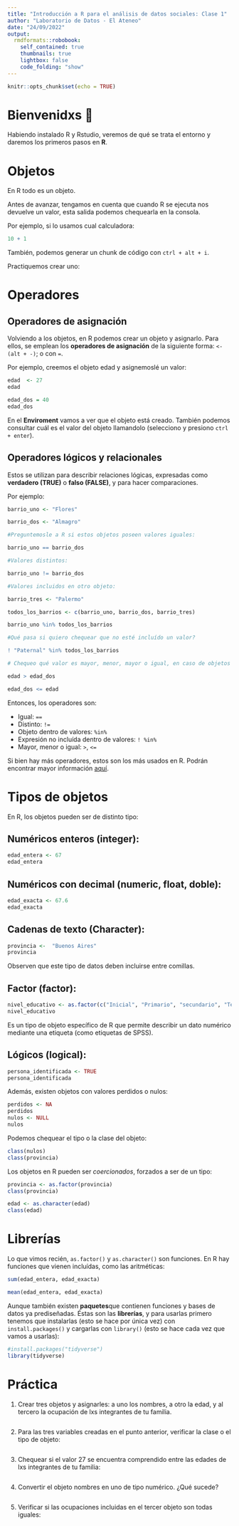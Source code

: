 ```yaml
---
title: "Introducción a R para el análisis de datos sociales: Clase 1"
author: "Laboratorio de Datos - El Ateneo"
date: "24/09/2022"
output: 
  rmdformats::robobook:
    self_contained: true
    thumbnails: true
    lightbox: false
    code_folding: "show"
---
```


```r
knitr::opts_chunk$set(echo = TRUE)
```


# Bienvenidxs 🙌

Habiendo instalado R  y Rstudio, veremos de qué se trata el entorno y daremos los primeros pasos en **R**. 


# Objetos

En R todo es un objeto.

Antes de avanzar, tengamos en cuenta que cuando R se ejecuta nos devuelve un valor, esta salida podemos chequearla en la consola. 

Por ejemplo, si lo usamos cual calculadora:

```r

10 + 1

```

También, podemos generar un chunk de código con `ctrl + alt + i`.

Practiquemos crear uno: 



# Operadores

## Operadores de asignación

Volviendo a los objetos, en R podemos crear un objeto y asignarlo. Para ellos, se emplean los **operadores de asignación** de la siguiente forma:   `<-` `(alt + -)`; o con `=`.

Por ejemplo, creemos el objeto edad y asignemoslé un valor: 

```r
edad  <- 27
edad

edad_dos = 40
edad_dos
```

En el **Enviroment** vamos a ver que el objeto está creado. También podemos consultar cuál es el valor del objeto llamandolo (selecciono y presiono `ctrl + enter`). 

## Operadores lógicos y relacionales

Estos se utilizan para describir relaciones lógicas, expresadas como **verdadero (TRUE)** o **falso (FALSE)**, y para hacer comparaciones.

Por ejemplo:

```r
barrio_uno <- "Flores"

barrio_dos <- "Almagro"

#Preguntemosle a R si estos objetos poseen valores iguales: 

barrio_uno == barrio_dos

#Valores distintos:

barrio_uno != barrio_dos

#Valores incluidos en otro objeto: 

barrio_tres <- "Palermo"

todos_los_barrios <- c(barrio_uno, barrio_dos, barrio_tres)

barrio_uno %in% todos_los_barrios

#Qué pasa si quiero chequear que no esté incluído un valor?

! "Paternal" %in% todos_los_barrios

# Chequeo qué valor es mayor, menor, mayor o igual, en caso de objetos numéricos: 

edad > edad_dos

edad_dos <= edad

```

Entonces, los operadores son: 

- Igual: `==`
- Distinto: `!=`
- Objeto dentro de valores: `%in%`
- Expresión no incluída dentro de valores: `! %in%`
- Mayor, menor o igual: `>`, `<=`

Si bien hay más operadores, estos son los más usados en R. Podrán encontrar mayor información [aquí](https://bookdown.org/jboscomendoza/r-principiantes4/operadores-logicos.html).


# Tipos de objetos

En R, los objetos pueden ser de distinto tipo: 

## Numéricos enteros (integer):

```r

edad_entera <- 67
edad_entera

```

## Numéricos con decimal (numeric, float, doble):

```r
edad_exacta <- 67.6
edad_exacta
```

## Cadenas de texto (Character):

```r
provincia <-  "Buenos Aires"
provincia

```

Observen que este tipo de datos deben incluirse entre comillas. 

## Factor (factor): 

```r
nivel_educativo <- as.factor(c("Inicial", "Primario", "secundario", "Terciario", "Universitario"))
nivel_educativo
```
Es un tipo de objeto específico de R que permite describir un dato numérico mediante una etiqueta (como etiquetas de SPSS). 

## Lógicos (logical):

```r
persona_identificada <- TRUE
persona_identificada

```

Además, existen objetos con valores perdidos o nulos:

```r
perdidos <- NA
perdidos
nulos <- NULL
nulos

```

Podemos chequear el tipo o la clase del objeto: 

```r
class(nulos)
class(provincia)
```

Los objetos en R pueden ser *coercionados*, forzados a ser de un tipo:

```r
provincia <- as.factor(provincia)
class(provincia)

edad <- as.character(edad)
class(edad)

```

# Librerías

Lo que vimos recién, `as.factor()` y `as.character()` son funciones. En R hay funciones que vienen incluídas, como las aritméticas:

```r
sum(edad_entera, edad_exacta)

mean(edad_entera, edad_exacta)
```
Aunque también existen **paquetes**que contienen funciones y bases de datos ya prediseñadas. Éstas son las **librerías**, y para usarlas primero tenemos que instalarlas (esto se hace por única vez) con `install.packages()` y cargarlas con `library()` (esto se hace cada vez que vamos a usarlas):

```r
#install.packages("tidyverse")
library(tidyverse)
```


# Práctica

1. Crear tres objetos y asignarles: a uno los nombres, a otro la edad, y al tercero la ocupación de lxs integrantes de tu familia. 

```r

```

2. Para las tres variables creadas en el punto anterior, verificar la clase o el tipo de objeto: 

```r

```

3. Chequear si el valor 27 se encuentra comprendido entre las edades de lxs integrantes de tu familia: 

```r

```

4. Convertir el objeto nombres en uno de tipo numérico. ¿Qué sucede?

```r

```
5. Verificar si las ocupaciones incluidas en el tercer objeto son todas iguales:

```r

```

